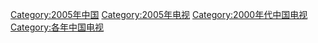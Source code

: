 [[Category:2005年中国|Category:2005年中国]]
[[Category:2005年电视|Category:2005年电视]]
[[Category:2000年代中国电视|Category:2000年代中国电视]]
[[Category:各年中国电视|Category:各年中国电视]]